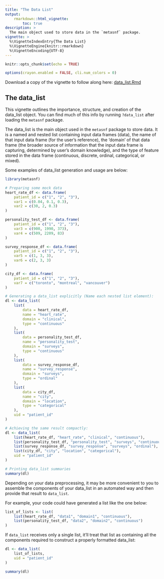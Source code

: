 ```yaml
---
title: "The Data List"
output:
    rmarkdown::html_vignette:
        toc: true
description: >
  The main object used to store data in the `metasnf` package.
vignette: >
  %\VignetteIndexEntry{The Data List}
  %\VignetteEngine{knitr::rmarkdown}
  %\VignetteEncoding{UTF-8}
---
```


```r
knitr::opts_chunk$set(echo = TRUE)
```

```r
options(crayon.enabled = FALSE, cli.num_colors = 0)
```

Download a copy of the vignette to follow along here: [data_list.Rmd](https://raw.githubusercontent.com/BRANCHlab/metasnf/main/vignettes/data_list.Rmd)

## The data_list

This vignette outlines the importance, structure, and creation of the data_list object.
You can find much of this info by running `?data_list` after loading the `metasnf` package.

The data_list is the main object used in the `metasnf` package to store data.
It is a named and nested list containing input data frames (data), the name of that input data frame (for the user's reference), the 'domain' of that data frame (the broader source of information that the input data frame is capturing, determined by user's domain knowledge), and the type of feature stored in the data frame (continuous, discrete, ordinal, categorical, or mixed).

Some examples of data_list generation and usage are below:

```r
library(metasnf)

# Preparing some mock data
heart_rate_df <- data.frame(
    patient_id = c("1", "2", "3"),
    var1 = c(0.04, 0.1, 0.3),
    var2 = c(30, 2, 0.3)
)

personality_test_df <- data.frame(
    patient_id = c("1", "2", "3"),
    var3 = c(900, 1990, 373),
    var4 = c(509, 2209, 83)
)

survey_response_df <- data.frame(
    patient_id = c("1", "2", "3"),
    var5 = c(1, 3, 3),
    var6 = c(2, 3, 3)
)

city_df <- data.frame(
    patient_id = c("1", "2", "3"),
    var7 = c("toronto", "montreal", "vancouver")
)

# Generating a data_list explicitly (Name each nested list element):
dl <- data_list(
    list(
        data = heart_rate_df,
        name = "heart_rate",
        domain = "clinical",
        type = "continuous"
    ),
    list(
        data = personality_test_df,
        name = "personality_test",
        domain = "surveys",
        type = "continuous"
    ),
    list(
        data = survey_response_df,
        name = "survey_response",
        domain = "surveys",
        type = "ordinal"
    ),
    list(
        data = city_df,
        name = "city",
        domain = "location",
        type = "categorical"
    ),
    uid = "patient_id"
)

# Achieving the same result compactly:
dl <- data_list(
    list(heart_rate_df, "heart_rate", "clinical", "continuous"),
    list(personality_test_df, "personality_test", "surveys", "continuous"),
    list(survey_response_df, "survey_response", "surveys", "ordinal"),
    list(city_df, "city", "location", "categorical"),
    uid = "patient_id"
)

# Printing data_list summaries
summary(dl)
```

Depending on your data preprocessing, it may be more convenient to you to assemble the components of your data_list in an automated way and then provide that result to `data_list`.

For example, your code could have generated a list like the one below:

```r
list_of_lists <- list(
    list(heart_rate_df, "data1", "domain1", "continuous"),
    list(personality_test_df, "data2", "domain2", "continuous")
)
```

If `data_list` receives only a single list, it'll treat that list as containing all the components required to construct a properly formatted data_list:

```r
dl <- data_list(
    list_of_lists,
    uid = "patient_id"
)

summary(dl)
```
